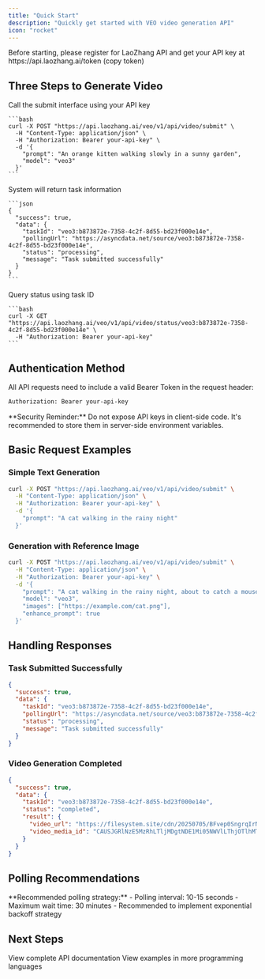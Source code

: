```yaml
---
title: "Quick Start"
description: "Quickly get started with VEO video generation API"
icon: "rocket"
---
```


<Warning>
  Before starting, please register for LaoZhang API and get your API key at https://api.laozhang.ai/token (copy token)
</Warning>

## Three Steps to Generate Video

<Steps>
  <Step title="Submit video generation task">
    Call the submit interface using your API key
    
    ```bash
    curl -X POST "https://api.laozhang.ai/veo/v1/api/video/submit" \
      -H "Content-Type: application/json" \
      -H "Authorization: Bearer your-api-key" \
      -d '{
        "prompt": "An orange kitten walking slowly in a sunny garden",
        "model": "veo3"
      }'
    ```
  </Step>
  
  <Step title="Record the returned task ID">
    System will return task information
    
    ```json
    {
      "success": true,
      "data": {
        "taskId": "veo3:b873872e-7358-4c2f-8d55-bd23f000e14e",
        "pollingUrl": "https://asyncdata.net/source/veo3:b873872e-7358-4c2f-8d55-bd23f000e14e",
        "status": "processing",
        "message": "Task submitted successfully"
      }
    }
    ```
  </Step>
  
  <Step title="Query generation result">
    Query status using task ID
    
    ```bash
    curl -X GET "https://api.laozhang.ai/veo/v1/api/video/status/veo3:b873872e-7358-4c2f-8d55-bd23f000e14e" \
      -H "Authorization: Bearer your-api-key"
    ```
  </Step>
</Steps>

## Authentication Method

All API requests need to include a valid Bearer Token in the request header:

```bash
Authorization: Bearer your-api-key
```

<Tip>
  **Security Reminder:** Do not expose API keys in client-side code. It's recommended to store them in server-side environment variables.
</Tip>

## Basic Request Examples

### Simple Text Generation

```bash
curl -X POST "https://api.laozhang.ai/veo/v1/api/video/submit" \
  -H "Content-Type: application/json" \
  -H "Authorization: Bearer your-api-key" \
  -d '{
    "prompt": "A cat walking in the rainy night"
  }'
```

### Generation with Reference Image

```bash
curl -X POST "https://api.laozhang.ai/veo/v1/api/video/submit" \
  -H "Content-Type: application/json" \
  -H "Authorization: Bearer your-api-key" \
  -d '{
    "prompt": "A cat walking in the rainy night, about to catch a mouse",
    "model": "veo3",
    "images": ["https://example.com/cat.png"],
    "enhance_prompt": true
  }'
```

## Handling Responses

### Task Submitted Successfully

```json
{
  "success": true,
  "data": {
    "taskId": "veo3:b873872e-7358-4c2f-8d55-bd23f000e14e",
    "pollingUrl": "https://asyncdata.net/source/veo3:b873872e-7358-4c2f-8d55-bd23f000e14e",
    "status": "processing",
    "message": "Task submitted successfully"
  }
}
```

### Video Generation Completed

```json
{
  "success": true,
  "data": {
    "taskId": "veo3:b873872e-7358-4c2f-8d55-bd23f000e14e",
    "status": "completed",
    "result": {
      "video_url": "https://filesystem.site/cdn/20250705/BFvep0SngrqIrN3yDSFChIXAz2mU0M.mp4",
      "video_media_id": "CAUSJGRlNzE5MzRhLTljMDgtNDE1Mi05NWVlLThjOTlhMTZlODUyYxokY2U4ZjNiYmUtNGFmZS00NTExLWI4ZDEtMGM1MTFkM2ZlNGIxIgNDQUUqJDJlNTY3OWUyLWQ2YmQtNGVlZS05ZTUwLWMyMWE0MWU3ZDYzNw"
    }
  }
}
```

## Polling Recommendations

<Note>
  **Recommended polling strategy:**
  - Polling interval: 10-15 seconds
  - Maximum wait time: 30 minutes
  - Recommended to implement exponential backoff strategy
</Note>

## Next Steps

<CardGroup cols={2}>
  <Card title="API Reference" icon="book" href="/en/api-capabilities/veo/api-reference">
    View complete API documentation
  </Card>
  <Card title="Code Examples" icon="code" href="/en/api-capabilities/veo/examples">
    View examples in more programming languages
  </Card>
</CardGroup>

